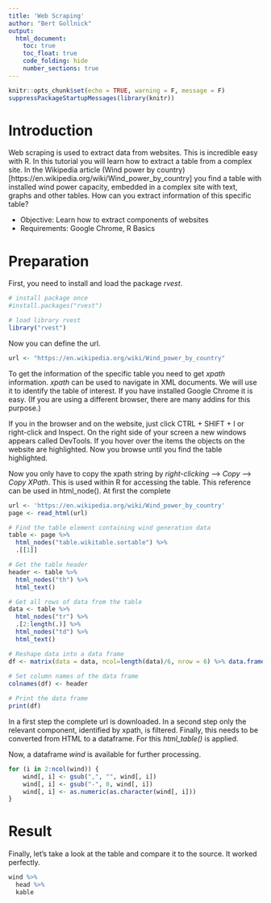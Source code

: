 ```yaml
---
title: 'Web Scraping'
author: "Bert Gollnick"
output: 
  html_document:
    toc: true
    toc_float: true
    code_folding: hide
    number_sections: true
---
```


```r
knitr::opts_chunk$set(echo = TRUE, warning = F, message = F)
suppressPackageStartupMessages(library(knitr))
```

# Introduction

Web scraping is used to extract data from websites. This is incredible easy with R. In this tutorial you will learn how to extract a table from a complex site. In the Wikipedia article (Wind power by country)[https://en.wikipedia.org/wiki/Wind_power_by_country] you find a table with installed wind power capacity, embedded in a complex site with text, graphs and other tables. How can you extract information of this specific table? 

* Objective: Learn how to extract components of websites
* Requirements: Google Chrome, R Basics

# Preparation

First, you need to install and load the package _rvest_.

```r
# install package once
#install.packages("rvest")

# load library rvest
library("rvest")
```

Now you can define the url.
```r
url <- "https://en.wikipedia.org/wiki/Wind_power_by_country"
```

To get the information of the specific table you need to get _xpath_ information. _xpath_ can be used to navigate in XML documents. We will use it to identify the table of interest. If you have installed Google Chrome it is easy. (If you are using a different browser, there are many addins for this purpose.)

If you in the browser and on the website, just click CTRL + SHIFT + I or right-click and Inspect. On the right side of your screen a new windows appears called DevTools. If you hover over the items the objects on the website are highlighted. Now you browse until you find the table highlighted. 

Now you only have to copy the xpath string by _right-clicking_ --> _Copy_ --> _Copy XPath_. This is used within R for accessing the table. This reference can be used in html_node(). At first the complete



```r
url <- 'https://en.wikipedia.org/wiki/Wind_power_by_country'
page <- read_html(url)

# Find the table element containing wind generation data 
table <- page %>% 
  html_nodes("table.wikitable.sortable") %>%
  .[[1]]

# Get the table header
header <- table %>%
  html_nodes("th") %>%
  html_text()

# Get all rows of data from the table
data <- table %>%
  html_nodes("tr") %>%
  .[2:length(.)] %>%
  html_nodes("td") %>%
  html_text()

# Reshape data into a data frame
df <- matrix(data = data, ncol=length(data)/6, nrow = 6) %>% data.frame() %>% t() %>% data.frame()
  
# Set column names of the data frame
colnames(df) <- header

# Print the data frame
print(df)
```


In a first step the complete url is downloaded. In a second step only the relevant component, identified by xpath, is filtered. Finally, this needs to be converted from HTML to a dataframe. For this _html_table()_ is applied.

Now, a dataframe _wind_ is available for further processing.

```r
for (i in 2:ncol(wind)) {
	wind[, i] <- gsub(",", "", wind[, i])
	wind[, i] <- gsub("-", 0, wind[, i])
	wind[, i] <- as.numeric(as.character(wind[, i]))
}
```

# Result

Finally, let's take a look at the table and compare it to the source. It worked perfectly.

```r
wind %>% 
  head %>% 
  kable
```